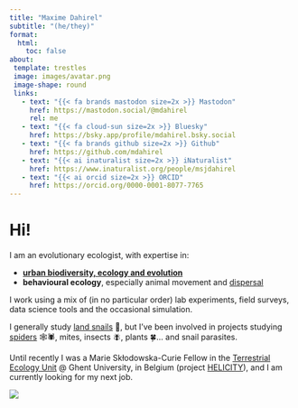 ```yaml
---
title: "Maxime Dahirel"
subtitle: "(he/they)"
format:
  html:
    toc: false
about:
 template: trestles
 image: images/avatar.png
 image-shape: round
 links:
   - text: "{{< fa brands mastodon size=2x >}} Mastodon"
     href: https://mastodon.social/@mdahirel
     rel: me
   - text: "{{< fa cloud-sun size=2x >}} Bluesky"
     href: https://bsky.app/profile/mdahirel.bsky.social
   - text: "{{< fa brands github size=2x >}} Github"
     href: https://github.com/mdahirel
   - text: "{{< ai inaturalist size=2x >}} iNaturalist"
     href: https://www.inaturalist.org/people/msjdahirel
   - text: "{{< ai orcid size=2x >}} ORCID"
     href: https://orcid.org/0000-0001-8077-7765
---
```


# Hi!

I am an evolutionary ecologist, with expertise in:

-   [**urban biodiversity, ecology and evolution**](urban-ecology.qmd)\
-   **behavioural ecology**, especially animal movement and [dispersal](dispersal.qmd)

I work using a mix of (in no particular order) lab experiments, field surveys, data science tools and the occasional simulation.

I generally study [land snails](snails.qmd) 🐌, but I've been involved in projects studying [spiders](spiders.qmd) 🕸️🕷️, mites, insects 🪰, plants 🍀... and snail parasites.

Until recently I was a Marie Skłodowska-Curie Fellow in the [Terrestrial Ecology Unit](https://www.ecology.ugent.be/terec/) \@ Ghent University, in Belgium (project [HELICITY](https://cordis.europa.eu/project/id/101022802)), and I am currently looking for my next job.

::: column-page
![](images/garden_snails_on_brick.jpg)
:::
